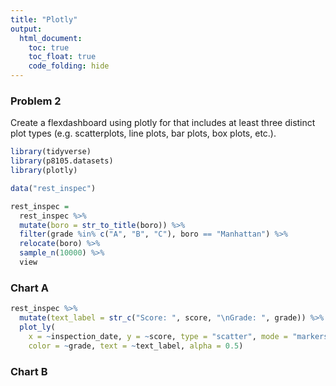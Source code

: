 ```yaml
---
title: "Plotly"
output: 
  html_document:
    toc: true
    toc_float: true
    code_folding: hide
---
```


### Problem 2

Create a flexdashboard using plotly for that includes at least three distinct plot types (e.g. scatterplots, line plots, bar plots, box plots, etc.).

```r
library(tidyverse)
library(p8105.datasets)
library(plotly)
```

```r
data("rest_inspec")

rest_inspec =
  rest_inspec %>%
  mutate(boro = str_to_title(boro)) %>% 
  filter(grade %in% c("A", "B", "C"), boro == "Manhattan") %>%
  relocate(boro) %>% 
  sample_n(10000) %>% 
  view
```

### Chart A

```r
rest_inspec %>%
  mutate(text_label = str_c("Score: ", score, "\nGrade: ", grade)) %>% 
  plot_ly(
    x = ~inspection_date, y = ~score, type = "scatter", mode = "markers",
    color = ~grade, text = ~text_label, alpha = 0.5)
```

### Chart B

```r

```



